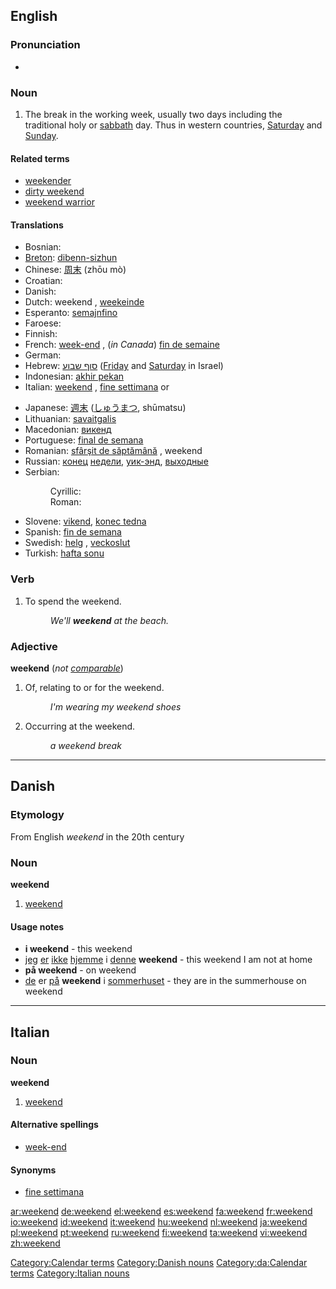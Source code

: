 ==English==

===Pronunciation===
*{{audio|en-us-weekend.ogg|Audio (US)}}

===Noun===
{{en-noun}}

# The break in the working week, usually two days including the traditional holy or [[sabbath]] day. Thus in western countries, [[Saturday]] and [[Sunday]].

====Related terms====
*[[weekender]]
*[[dirty weekend]]
*[[weekend warrior]]

====Translations====
{{top}}
*Bosnian: {{t-|bs|vikend|m}}
*[[Breton]]: [[dibenn-sizhun]] {{m}}
*Chinese: [[周末]] (zhōu mò)
*Croatian: {{t-|hr|vikend|m}}
* Danish: {{t-|da|weekend|c}}
*Dutch: weekend {{n}}, [[weekeinde]] {{n}}
*Esperanto: [[semajnfino]]
* Faroese: {{t-|fo|vikuskifti|n|xs=Faroese}}
* Finnish: {{t+|fi|viikonloppu}}
*French: [[week-end]] {{m}}, (''in Canada'') [[fin de semaine]] {{f}}
* German: {{t+|de|Wochenende|n}}
*Hebrew: [[סוף שבוע]] {{m}} ([[Friday]] and [[Saturday]] in Israel)
*Indonesian: [[akhir pekan]]
*Italian: [[weekend#Italian|weekend]] {{m}}, [[fine settimana]] {{m}} or {{f}}
{{mid}}
*Japanese: [[週末]] ([[しゅうまつ]], shūmatsu)
*Lithuanian: [[savaitgalis]] {{m}}
*Macedonian: [[викенд]] {{m}}
*Portuguese: [[final de semana]]
*Romanian: [[sfârşit de săptămână]] {{n}}, weekend {{n}}
*Russian: [[конец]] [[неделя|недели]], [[уик-энд]], [[выходные]]
*Serbian:
*:Cyrillic: {{t-|sr|викенд|m}}
*:Roman: {{t-|sr|vikend|m}}
*Slovene: [[vikend]], [[konec tedna]]
*Spanish: [[fin de semana]] {{m}}
*Swedish: [[helg]] {{c}}, [[veckoslut]] {{n}}
*Turkish: [[hafta sonu]]
{{bottom}}

===Verb===
{{en-verb}}

# To spend the weekend.
#:''We'll '''weekend''' at the beach.''

===Adjective===
'''weekend''' (''not [[comparable]]'')

# Of, relating to or for the weekend.
#:''I'm wearing my weekend shoes''
# Occurring at the weekend.
#:''a weekend break''

[[Category:Calendar terms]]

----

==Danish==

===Etymology===
From English ''weekend'' in the 20th century

===Noun===
'''weekend''' {{c}}

# [[weekend#English|weekend]]

====Usage notes====
*'''i weekend''' - this weekend
*[[jeg]] [[er]] [[ikke]] [[hjemme]] i [[denne]] '''weekend''' - this weekend I am not at home
*'''på weekend''' - on weekend
*[[de]] er [[på]] '''weekend''' i [[sommerhus]]et - they are in the summerhouse on weekend

[[Category:Danish nouns]]
[[Category:da:Calendar terms]]

----

==Italian==

===Noun===
'''weekend''' {{m}} {{inv}}

# [[weekend#English|weekend]]

====Alternative spellings====
*[[week-end#Italian|week-end]]

====Synonyms====
*[[fine settimana]]

[[Category:Italian nouns]]

[[ar:weekend]]
[[de:weekend]]
[[el:weekend]]
[[es:weekend]]
[[fa:weekend]]
[[fr:weekend]]
[[io:weekend]]
[[id:weekend]]
[[it:weekend]]
[[hu:weekend]]
[[nl:weekend]]
[[ja:weekend]]
[[pl:weekend]]
[[pt:weekend]]
[[ru:weekend]]
[[fi:weekend]]
[[ta:weekend]]
[[vi:weekend]]
[[zh:weekend]]
